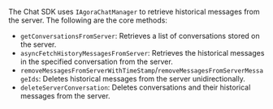 <PlatformWrapper platform="ios">

The Chat SDK uses `IAgoraChatManager` to retrieve historical messages from the server. The following are the core methods:

- `getConversationsFromServer`: Retrieves a list of conversations stored on the server.
- `asyncFetchHistoryMessagesFromServer`: Retrieves the historical messages in the specified conversation from the server.
- `removeMessagesFromServerWithTimeStamp`/`removeMessagesFromServerMessageIds`: Deletes historical messages from the server unidirectionally.
- `deleteServerConversation`: Deletes conversations and their historical messages from the server.

</PlatformWrapper>